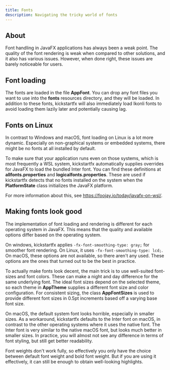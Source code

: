```yaml
---
title: Fonts
description: Navigating the tricky world of fonts
---
```


## About

Font handling in JavaFX applications has always been a weak point. The quality of the font rendering is weak when compared to other solutions, and it also has various issues. However, when done right, these issues are barely noticeable for users.

## Font loading

The fonts are loaded in the file **AppFont**. You can drop any font files you want to use into the **fonts** resources directory, and they will be loaded. In addition to these fonts, kickstartfx will also immediately load Ikonli fonts to avoid loading them lazily later and potentially causing lag.

## Fonts on Linux

In contrast to Windows and macOS, font loading on Linux is a lot more dynamic. Especially on non-graphical systems or embedded systems, there might be no fonts at all installed by default.

To make sure that your application runs even on those systems, which is most frequently a WSL system, kickstartfx automatically supplies overrides for JavaFX to load the bundled Inter font. You can find these definitions at **allfonts.properties** and **logicalfonts.properties**. These are used if kickstartfx detects that no fonts installed on the system when the **PlatformState** class initializes the JavaFX platform.

For more information about this, see https://foojay.io/today/javafx-on-wsl/.

## Making fonts look good

The implementation of font loading and rendering is different for each operating system in JavaFX. This means that the quality and available options differ based on the operating system.

On windows, kickstartfx applies `-fx-font-smoothing-type: gray;` for smoother font rendering. On Linux, it uses `-fx-font-smoothing-type: lcd;`. On macOS, these options are not available, so there aren't any used. These options are the ones that turned out to be the best in practice.

To actually make fonts look decent, the main trick is to use well-suited font-sizes and font colors. These can make a night and day difference for the same underlying font. The ideal font sizes depend on the selected theme, so each theme in **AppTheme** supplies a different font size and color configuration. For consistent sizing, the class **AppFontSizes** is used to provide different font sizes in 0.5pt increments based off a varying base font size.

On macOS, the default system font looks horrible, especially in smaller sizes. As a workaround, kickstartfx defaults to the Inter font on macOS, in contrast to the other operating systems where it uses the native font. The Inter font is very similar to the native macOS font, but looks much better in smaller sizes. In practice, you will almost not see any difference in terms of font styling, but still get better readability.

Font weights don't work fully, so effectively you only have the choice between default font weight and bold font weight. But if you are using it effectively, it can still be enough to obtain well-looking highlights.

